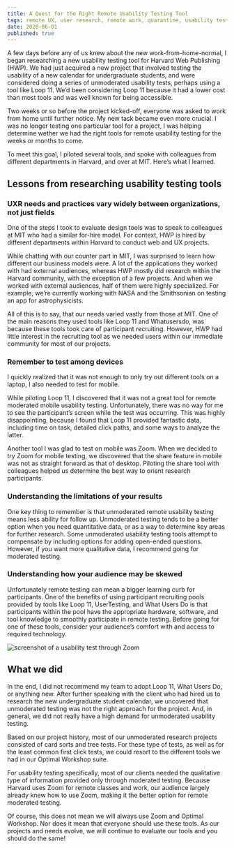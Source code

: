 ```yaml
---
title: A Quest for the Right Remote Usability Testing Tool
tags: remote UX, user research, remote work, quarantine, usability testing, UX, UXR, quantitative research, qualitative research
date: 2020-06-01
published: true
---
```

A few days before any of us knew about the new work-from-home-normal, I began researching a new usability testing tool for Harvard Web Publishing (HWP).  We had just acquired a new project that involved testing the usability of a new calendar for undergraduate students, and were considered doing a series of unmoderated usability tests, perhaps using a tool  like Loop 11. We’d been considering Loop 11 because it had a lower cost than most tools and was well known for being accessible.

Two weeks or so before the project kicked-off, everyone was asked to work from home until further notice. My new task became even more  crucial. I was no longer testing one particular tool for a project, I was helping determine wether we had the right tools for remote usability testing for the weeks or months to come. 

To meet this goal, I piloted several tools, and spoke with colleagues from different departments in Harvard, and over at MIT. Here’s what I learned.

## Lessons from researching usability testing tools
### UXR needs and practices vary widely between organizations, not just fields
One of the steps I took to evaluate	design tools was to speak to colleagues at MIT who had a similar for-hire model. For context, HWP is hired by different departments within Harvard to conduct web and UX projects.

While chatting with our counter part in MIT, I was surprised to learn how different our business models were. A lot of the applications they worked with had external audiences, whereas HWP mostly did research within the Harvard community, with the exception of a few projects. And when we worked with external audiences, half of them were highly specialized. For example, we’re currently working with NASA and the Smithsonian on testing an app for astrophysicists.

All of this is to say, that our needs varied vastly from those at MIT. One of the main reasons they used tools like Loop 11 and Whatusersdo,  was because these tools took care of participant recruiting. However, HWP had little interest in the recruiting tool as we needed users within our immediate  community for most of our projects. 
### Remember to test among devices
I quickly realized that it was not enough to only try out different tools on a laptop, I also needed to test for mobile.

While piloting Loop 11, I discovered that it was not a great tool for remote moderated mobile usability testing. Unfortunately, there was no way for me to see the participant’s screen while the test was occurring.  This was highly disappointing, because I found that Loop 11 provided fantastic data, including time on task, detailed click paths,  and some ways to analyze	the latter.

Another tool I was glad to test on mobile was Zoom. When we decided to try Zoom for mobile testing, we discovered that the share feature in mobile was not as straight forward as that of desktop. Piloting the share tool with colleagues helped us determine the best way to orient  research participants.

### Understanding the limitations of your results
One key thing to remember is that unmoderated  remote usability testing means less ability for follow up. Unmoderated testing tends to be a better option when you need quantitative data, or as a way to determine key areas for further research. Some unmoderated usability testing tools attempt to compensate by including options for adding open-ended questions. However, if you want more qualitative data, I recommend going for moderated testing.

### Understanding how your audience may be skewed
Unfortunately remote testing can mean a bigger learning curb for participants. One of the benefits of using participant recruiting pools provided by tools like Loop 11, UserTesting, and What Users Do is that participants within the pool have the appropriate hardware, software, and tool knowledge to smoothly participate in remote testing.  Before going for one of these tools, consider your audience’s comfort with and access to required technology.

![screenshot of a usability test through Zoom](../images/blog/localist-usability-test.png)

## What we did
In the end, I did not  recommend my team to adopt Loop 11, What Users Do, or anything new.  After further speaking with the client who had hired us to research the new undergraduate student calendar, we uncovered that unmoderated testing was not the right approach for the project. And, in general, we did not really have a high demand for unmoderated usability testing. 

Based on our project history, most of our unmoderated research projects consisted of card sorts and tree tests. For these type of tests, as well as for the least common first click tests, we could resort to the different tools we had in our Optimal Workshop suite. 

For usability testing specifically, most of our clients needed the qualitative type of information provided only through moderated testing. Because Harvard uses Zoom for remote classes and work, our audience largely already knew how to use Zoom, making it the better option for remote moderated testing.

Of course, this does not mean we will always use Zoom and Optimal Workshop. Nor does it mean that everyone should use these tools. As our projects and needs evolve, we will continue to evaluate our tools and you should do the same!